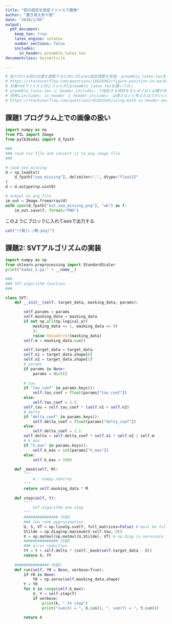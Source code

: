 ```yaml
---
title: "図の設定を設定ファイルで置換"
author: "置き換え弥十郎"
date: "2020/1/05"
output:
  pdf_document:
    keep_tex: true
    latex_engine: xelatex 
    number_sections: false
    includes:
      in_header: preamble_latex.tex
documentclass: bxjsarticle

---
```


```r
# 貼り付ける図の位置を調整するためにのlatex設定調整を実施. preamble_latex.texを使っている.
# https://stackoverflow.com/questions/16626462/figure-position-in-markdown-when-converting-to-pdf-with-knitr-and-pandoc
# 対象rmdファイルと同じフォルダにpreamble_latex.texを置いておく.
# preamble_latex.tex に header_includes: で指定する項目をまとめておく必要がある.
# 同時にincludes: in_header と header_includes: は使えないと考えたほうがいい(なぜか使えるケースもあったが)
# https://stackoverflow.com/questions/45303545/using-both-in-header-and-header-includes-in-rmarkdown-and-knitr/45305138


```


## 課題1 プログラム上での画像の扱い

``` python
import numpy as np
from PIL import Image
from pylb2kadai import d_fpath

###
### read csv file and convert it to png image file
###

# load sea_missing
d = np.loadtxt(
    d_fpath["sea_missing"], delimiter=",", dtype="float32"
)
d = d.astype(np.uint8)

# output as png file
im_out = Image.fromarray(d)
with open(d_fpath["out_sea_missing_png"], "wb") as f:
    im_out.save(f, format="PNG")

```

このようにブロックに入れてasisで出力する.

```r

cat("![無](./無.png)")

```



## 課題2: SVTアルゴリズムの実装

``` python
import numpy as np
from sklearn.preprocessing import StandardScaler
print("kadai_2.py:" + __name__)

### 
### SVT algorithm function
###

class SVT:
    def __init__(self, target_data, masking_data, params):

        self.params = params
        self.masking_data = masking_data
        if not np.all(np.logical_or(
            masking_data == 1, masking_data == 0)
            ):
            raise ValueError(masking_data)
        self.m = masking_data.sum()

        self.target_data = target_data
        self.n1 = target_data.shape[0]
        self.n2 = target_data.shape[1]
        # params
        if params is None:
            params = dict()
        
        # tau
        if "tau_coef" in params.keys():
            self.tau_coef = float(params["tau_coef"])
        else:
            self.tau_coef = 2.5
        self.tau = self.tau_coef * (self.n1 + self.n2)
        # delta
        if "delta_coef" in params.keys():
            self.delta_coef = float(params["delta_coef"])
        else:
            self.delta_coef = 1.2
        self.delta = self.delta_coef * self.n1 * self.n2 / self.m
        # k_max
        if "k_max" in params.keys():
            self.k_max = int(params["k_max"])
        else:
            self.k_max = 1000
        
    def _mask(self, M):
        """
            m : numpy.ndarray
        """
        return self.masking_data * M
    
    def step(self, Y):
        """
            SVT algorithm one step
        """
        ############### 内容1
        ### low rank approximation
        U, S, VT = np.linalg.svd(Y, full_matrices=False) # must be full_matrices=False
        Stilde = np.diag(np.maximum(S-self.tau, 0))
        X = np.matmul(np.matmul(U,Stilde), VT) # np.diag is necessary
        ############### 内容2
        ### error reduction
        YY = Y + self.delta * (self._mask(self.target_data - X))
        return X, YY
    
    ############### 内容3
    def run(self, Y0 = None, verbose=True):
        if Y0 is None:
            Y0 = np.zeros(self.masking_data.shape)
        Y = Y0
        for k in range(self.k_max):
            X, Y = self.step(Y)
            if verbose:
                print(k, " th step")
                print("sum(X) = ", X.sum(), ", sum(Y) = ", Y.sum())

        return X
        
```
